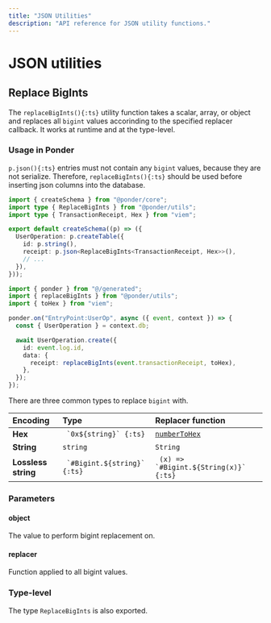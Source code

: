 ```yaml
---
title: "JSON Utilities"
description: "API reference for JSON utility functions."
---
```



# JSON utilities

## Replace BigInts

The `replaceBigInts(){:ts}` utility function takes a scalar, array, or object and replaces all `bigint` values accorinding to the specified replacer callback. It works at runtime and at the type-level.

### Usage in Ponder

`p.json(){:ts}` entries must not contain any `bigint` values, because they are not serialize. Therefore, `replaceBigInts(){:ts}` should be used before inserting json columns into the database.

<div className="code-columns">

```ts filename="ponder.schema.ts" {2,8}
import { createSchema } from "@ponder/core";
import type { ReplaceBigInts } from "@ponder/utils";
import type { TransactionReceipt, Hex } from "viem";

export default createSchema((p) => ({
  UserOperation: p.createTable({
    id: p.string(),
    receipt: p.json<ReplaceBigInts<TransactionReceipt, Hex>>(),
    // ...
  }),
}));
```

```ts filename="src/index.ts" {2,11}
import { ponder } from "@/generated";
import { replaceBigInts } from "@ponder/utils";
import { toHex } from "viem";

ponder.on("EntryPoint:UserOp", async ({ event, context }) => {
  const { UserOperation } = context.db;

  await UserOperation.create({
    id: event.log.id,
    data: {
      receipt: replaceBigInts(event.transactionReceipt, toHex),
    },
  });
});
```

</div>

There are three common types to replace `bigint` with. 

| Encoding            | Type                            | Replacer function                                                |
| :------------------ | :------------------------------ | :--------------------------------------------------------------- |
| **Hex**             | ``` `0x${string}` {:ts}```      | [`numberToHex`](https://viem.sh/docs/utilities/toHex#numbertohex)|
| **String**          | `string`                        | `String`                                                         |
| **Lossless string** | ``` `#Bigint.${string}` {:ts}```| ``` (x) => `#Bigint.${String(x)}` {:ts}```                       |

### Parameters

#### object

The value to perform bigint replacement on.

#### replacer

Function applied to all bigint values.

### Type-level

The type `ReplaceBigInts` is also exported.
